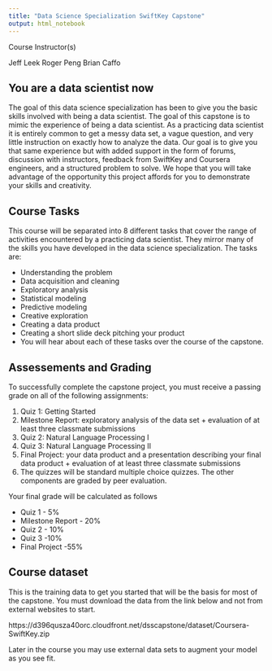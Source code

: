 ```yaml
---
title: "Data Science Specialization SwiftKey Capstone"
output: html_notebook
---
```


Course Instructor(s)

Jeff Leek
Roger Peng
Brian Caffo

## You are a data scientist now

The goal of this data science specialization has been to give you the basic skills involved with being a data scientist. The goal of this capstone is to mimic the experience of being a data scientist. As a practicing data scientist it is entirely common to get a messy data set, a vague question, and very little instruction on exactly how to analyze the data. Our goal is to give you that same experience but with added support in the form of forums, discussion with instructors, feedback from SwiftKey and Coursera engineers, and a structured problem to solve. We hope that you will take advantage of the opportunity this project affords for you to demonstrate your skills and creativity.

## Course Tasks

This course will be separated into 8 different tasks that cover the range of activities encountered by a practicing data scientist. They mirror many of the skills you have developed in the data science specialization. The tasks are:

- Understanding the problem
- Data acquisition and cleaning
- Exploratory analysis
- Statistical modeling
- Predictive modeling
- Creative exploration
- Creating a data product
- Creating a short slide deck pitching your product
- You will hear about each of these tasks over the course of the capstone.

## Assessements and Grading

To successfully complete the capstone project, you must receive a passing grade on all of the following assignments:

1. Quiz 1: Getting Started
1. Milestone Report: exploratory analysis of the data set + evaluation of at least three classmate submissions
1. Quiz 2: Natural Language Processing I
1. Quiz 3: Natural Language Processing II
1. Final Project: your data product and a presentation describing your final data product + evaluation of at least three classmate submissions
1. The quizzes will be standard multiple choice quizzes. The other components are graded by peer evaluation.

Your final grade will be calculated as follows

- Quiz 1 - 5%
- Milestone Report - 20%
- Quiz 2 - 10%
- Quiz 3 -10%
- Final Project -55%

## Course dataset

This is the training data to get you started that will be the basis for most of the capstone. You must download the data from the link below and not from external websites to start.

https://d396qusza40orc.cloudfront.net/dsscapstone/dataset/Coursera-SwiftKey.zip

Later in the course you may use external data sets to augment your model as you see fit.